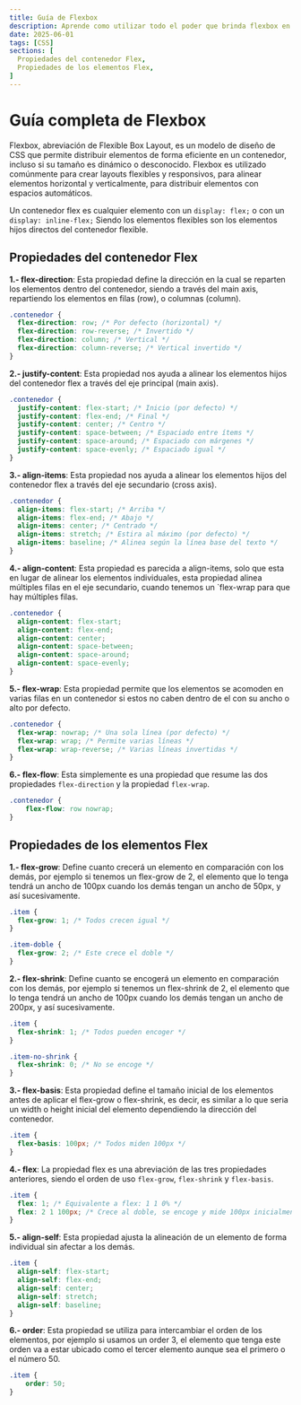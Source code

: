 ```yaml
---
title: Guía de Flexbox
description: Aprende como utilizar todo el poder que brinda flexbox en CSS para crear layouts increíbles.
date: 2025-06-01
tags: [CSS]
sections: [
  Propiedades del contenedor Flex,
  Propiedades de los elementos Flex,
]
---
```


# Guía completa de Flexbox

Flexbox, abreviación de Flexible Box Layout, es un modelo de diseño de CSS que permite distribuir elementos de forma eficiente en un contenedor, incluso si su tamaño es dinámico o desconocido. Flexbox es utilizado comúnmente para crear layouts flexibles y responsivos, para alinear elementos horizontal y verticalmente, para distribuir elementos con espacios automáticos.

Un contenedor flex es cualquier elemento con un `display: flex;` o con un `display: inline-flex;` Siendo los elementos flexibles son los elementos hijos directos del contenedor flexible.


## Propiedades del contenedor Flex

**1.- flex-direction**: Esta propiedad define la dirección en la cual se reparten los elementos dentro del contenedor, siendo a través del main axis, repartiendo los elementos en filas (row), o columnas (column).

```css
.contenedor {
  flex-direction: row; /* Por defecto (horizontal) */
  flex-direction: row-reverse; /* Invertido */
  flex-direction: column; /* Vertical */
  flex-direction: column-reverse; /* Vertical invertido */
}
```

**2.- justify-content**: Esta propiedad nos ayuda a alinear los elementos hijos del contenedor flex a través del eje principal (main axis).

```css
.contenedor {
  justify-content: flex-start; /* Inicio (por defecto) */
  justify-content: flex-end; /* Final */
  justify-content: center; /* Centro */
  justify-content: space-between; /* Espaciado entre ítems */
  justify-content: space-around; /* Espaciado con márgenes */
  justify-content: space-evenly; /* Espaciado igual */
}
```

**3.- align-items**: Esta propiedad nos ayuda a alinear los elementos hijos del contenedor flex a través del eje secundario (cross axis).

```css
.contenedor {
  align-items: flex-start; /* Arriba */
  align-items: flex-end; /* Abajo */
  align-items: center; /* Centrado */
  align-items: stretch; /* Estira al máximo (por defecto) */
  align-items: baseline; /* Alinea según la línea base del texto */
}
```

**4.- align-content**: Esta propiedad es parecida a align-items, solo que esta en lugar de alinear los elementos individuales, esta propiedad alinea múltiples filas en el eje secundario, cuando tenemos un `flex-wrap para que hay múltiples filas.

```css
.contenedor {
  align-content: flex-start;
  align-content: flex-end;
  align-content: center;
  align-content: space-between;
  align-content: space-around;
  align-content: space-evenly;
}
```

**5.- flex-wrap**: Esta propiedad permite que los elementos se acomoden en varias filas en un contenedor si estos no caben dentro de el con su ancho o alto por defecto.

```css
.contenedor {
  flex-wrap: nowrap; /* Una sola línea (por defecto) */
  flex-wrap: wrap; /* Permite varias líneas */
  flex-wrap: wrap-reverse; /* Varias líneas invertidas */
}
```

**6.- flex-flow**: Esta simplemente es una propiedad que resume las dos propiedades `flex-direction` y la propiedad `flex-wrap`.

```css
.contenedor {
	flex-flow: row nowrap;
}
```


## Propiedades de los elementos Flex

**1.- flex-grow**: Define cuanto crecerá un elemento en comparación con los demás, por ejemplo si tenemos un flex-grow de 2, el elemento que lo tenga tendrá un ancho de 100px cuando los demás tengan un ancho de 50px, y así sucesivamente.

```css
.item {
  flex-grow: 1; /* Todos crecen igual */
}

.item-doble {
  flex-grow: 2; /* Este crece el doble */
}
```

**2.- flex-shrink**: Define cuanto se encogerá un elemento en comparación con los demás, por ejemplo si tenemos un flex-shrink de 2, el elemento que lo tenga tendrá un ancho de 100px cuando los demás tengan un ancho de 200px, y así sucesivamente.

```css
.item {
  flex-shrink: 1; /* Todos pueden encoger */
}

.item-no-shrink {
  flex-shrink: 0; /* No se encoge */
}
```

**3.- flex-basis**: Esta propiedad define el tamaño inicial de los elementos antes de aplicar el flex-grow o flex-shrink, es decir, es similar a lo que seria un width o height inicial del elemento dependiendo la dirección del contenedor.

```css
.item {
  flex-basis: 100px; /* Todos miden 100px */
}
```

**4.- flex**: La propiedad flex es una abreviación de las tres propiedades anteriores, siendo el orden de uso `flex-grow`, `flex-shrink` y `flex-basis`.

```css
.item {
  flex: 1; /* Equivalente a flex: 1 1 0% */
  flex: 2 1 100px; /* Crece al doble, se encoge y mide 100px inicialmente */
}
```

**5.- align-self**: Esta propiedad ajusta la alineación de un elemento de forma individual sin afectar a los demás.

```css
.item {
  align-self: flex-start;
  align-self: flex-end;
  align-self: center;
  align-self: stretch;
  align-self: baseline;
}
```

**6.- order**: Esta propiedad se utiliza para intercambiar el orden de los elementos, por ejemplo si usamos un order 3, el elemento que tenga este orden va a estar ubicado como el tercer elemento aunque sea el primero o el número 50.

```css
.item {
	order: 50;
}
```
